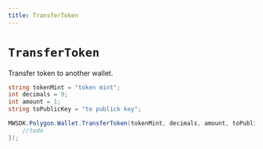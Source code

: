 ```yaml
---
title: TransferToken
---
```


# `TransferToken`

Transfer token to another wallet.

```csharp
string tokenMint = "token mint";
int decimals = 9;
int amount = 1;
string toPublicKey = "to publick key";

MWSDK.Polygon.Wallet.TransferToken(tokenMint, decimals, amount, toPublicKey, null, (res) => {
    //todo
});
```